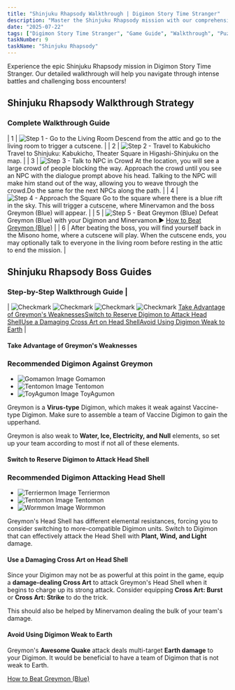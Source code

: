 ```yaml
---
title: "Shinjuku Rhapsody Walkthrough | Digimon Story Time Stranger"
description: "Master the Shinjuku Rhapsody mission with our comprehensive walkthrough. Learn battle strategies, game mechanics, and progression tips for Digimon Story Time Stranger."
date: "2025-07-22"
tags: ["Digimon Story Time Stranger", "Game Guide", "Walkthrough", "Puzzle Games", "Mobile Games"]
taskNumber: 9
taskName: "Shinjuku Rhapsody"
---
```


Experience the epic Shinjuku Rhapsody mission in Digimon Story Time Stranger. Our detailed walkthrough will help you navigate through intense battles and challenging boss encounters!

## Shinjuku Rhapsody Walkthrough Strategy

### Complete Walkthrough Guide
| 1 | ![Step 1 - Go to the Living Room](/images/walkthorough/229eba4ef48a8542.webp) Descend from the attic and go to the living room to trigger a cutscene. |
| 2 | ![Step 2 - Travel to Kabukicho](/images/walkthorough/7d23e2591106e251.webp) Travel to Shinjuku: Kabukicho, Theater Square in Higashi-Shinjuku on the map. |
| 3 | ![Step 3 - Talk to NPC in Crowd](/images/walkthorough/19c1173ac15c95c3.webp) At the location, you will see a large crowd of people blocking the way. Approach the crowd until you see an NPC with the dialogue prompt above his head. Talking to the NPC will make him stand out of the way, allowing you to weave through the crowd.Do the same for the next NPCs along the path. |
| 4 | ![Step 4 - Approach the Square](/images/walkthorough/ff9d01b23f3ca84a.webp) Go to the square where there is a blue rift in the sky. This will trigger a cutscene, where Minervamon and the boss Greymon (Blue) will appear. |
| 5 | ![Step 5 - Beat Greymon (Blue)](/images/walkthorough/0fe30b22caeb3532.webp) Defeat Greymon (Blue) with your Digimon and Minervamon.▶︎ [How to Beat Greymon (Blue)](#hm_201) |
| 6 | After beating the boss, you will find yourself back in the Misono home, where a cutscene will play. When the cutscene ends, you may optionally talk to everyone in the living room before resting in the attic to end the mission. |

## Shinjuku Rhapsody Boss Guides

### Step-by-Step Walkthrough Guide |
| ![Checkmark](/images/walkthorough/302062a858042a1d.webp) ![Checkmark](/images/walkthorough/302062a858042a1d.webp) ![Checkmark](/images/walkthorough/302062a858042a1d.webp) ![Checkmark](/images/walkthorough/302062a858042a1d.webp) [Take Advantage of Greymon's Weaknesses](#hs_1)[Switch to Reserve Digimon to Attack Head Shell](#hs_2)[Use a Damaging Cross Art on Head Shell](#hs_3)[Avoid Using Digimon Weak to Earth](#hs_4) |

#### Take Advantage of Greymon's Weaknesses

### Recommended Digimon Against Greymon

- ![[Gomamon](https://game8.co/games/Digimon-Story-Time-Stranger/archives/555159) Image](https://img.game8.co/4294379/e8756600966dc2883e146202361e5001.png/show) Gomamon
- ![[Tentomon](https://game8.co/games/Digimon-Story-Time-Stranger/archives/555203) Image](https://img.game8.co/4294680/62747af3d05fd777296ca58a5227ebab.png/show) Tentomon
- ![[ToyAgumon](https://game8.co/games/Digimon-Story-Time-Stranger/archives/555202) Image](https://img.game8.co/4294681/f2c7020e8b7d766fc44273c2839dc163.png/show) ToyAgumon

Greymon is a **Virus-type** Digimon, which makes it weak against Vaccine-type Digimon. Make sure to assemble a team of Vaccine Digimon to gain the upperhand.

Greymon is also weak to **Water, Ice, Electricity, and Null** elements, so set up your team according to most if not all of these elements.

#### Switch to Reserve Digimon to Attack Head Shell

### Recommended Digimon Attacking Head Shell

- ![[Terriermon](https://game8.co/games/Digimon-Story-Time-Stranger/archives/555204) Image](https://img.game8.co/4294380/16db6303b084baa9b3d2a5fd2dd01bf7.png/show) Terriermon
- ![[Tentomon](https://game8.co/games/Digimon-Story-Time-Stranger/archives/555203) Image](https://img.game8.co/4294680/62747af3d05fd777296ca58a5227ebab.png/show) Tentomon
- ![[Wormmon](https://game8.co/games/Digimon-Story-Time-Stranger/archives/555153) Image](https://img.game8.co/4294408/15781551f4a164628cb39fb6157b16e7.png/show) Wormmon

Greymon's Head Shell has different elemental resistances, forcing you to consider switching to more-compatible Digimon units. Switch to Digimon that can effectively attack the Head Shell with **Plant, Wind, and Light** damage.

#### Use a Damaging Cross Art on Head Shell

Since your Digimon may not be as powerful at this point in the game, equip a **damage-dealing Cross Art** to attack Greymon's Head Shell when it begins to charge up its strong attack. Consider equipping **Cross Art: Burst** or **Cross Art: Strike** to do the trick.

This should also be helped by Minervamon dealing the bulk of your team's damage.

#### Avoid Using Digimon Weak to Earth

Greymon's **Awesome Quake** attack deals multi-target **Earth damage** to your Digimon. It would be beneficial to have a team of Digimon that is not weak to Earth.

[How to Beat Greymon (Blue)](/games/Digimon-Story-Time-Stranger/archives/555394)